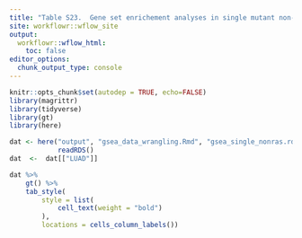 ```yaml
---
title: "Table S23.  Gene set enrichement analyses in single mutant non-RAS gene vs. wild-type lung adenocarcinomas."
site: workflowr::wflow_site
output:
  workflowr::wflow_html:
    toc: false
editor_options:
  chunk_output_type: console
---
```


```r
knitr::opts_chunk$set(autodep = TRUE, echo=FALSE)
library(magrittr)
library(tidyverse)
library(gt)
library(here)
```



```r

dat <- here("output", "gsea_data_wrangling.Rmd", "gsea_single_nonras.rds") %>%
            readRDS()
dat  <-  dat[["LUAD"]]

```


```r
dat %>%
    gt() %>%
    tab_style(
        style = list(
            cell_text(weight = "bold")
        ),
        locations = cells_column_labels()) 

```

